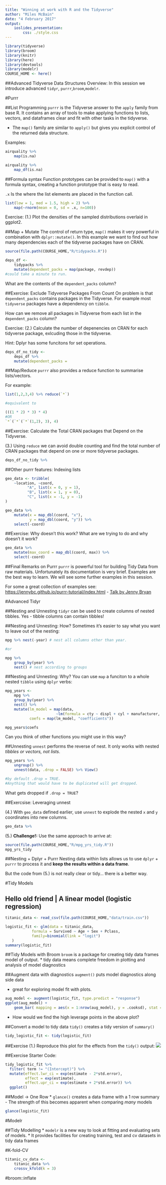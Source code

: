 ```yaml
---
title: "Winning at work with R and the Tidyverse"
author: "Miles McBain"
date: "4 February 2017"
output: 
    ioslides_presentation:
        css: ./style.css
---
```


```r
library(tidyverse)
library(broom)
library(knitr)
library(here)
library(devtools)
library(modelr)
COURSE_HOME <- here()
```

##Advanced Tidyverse Data Structures
Overview: In this session we introduce advanced `tidyr`, `purrr`,`broom`,`modelr`. 


#Purrr

##List Programming
`purrr` is the Tidyverse answer to the `apply` family from base R. It contains an array of tools to make applying functions to lists, vectors, and dataframes clear and fit with other tasks in the tidyverse.

* The `map()` family are similar to `apply()` but gives you explicit control of the returned data structure. 

Examples:
```r
airquality %>%
    map(is.na)

airquality %>%
    map_df(is.na)
```

##Formula syntax
Function prototypes can be provided to `map()` with a formula syntax, creating a function prototype that is easy to read. 

`.x` Is the where the list elements are placed in the function call.

```r
list(low = 1, med = 1.5, high = 2) %>%
    map(~rnorm(mean = 0, sd = .x, n=100))
```

Exercise: (1.) Plot the densities of the sampled distributions overlaid in ggplot2.

##Map + Mutate
The control of return type, `map()` makes it very powerful in combination with `dplyr::mutate()`. In this example we want to find out how many dependencies each of the tidyverse packages have on CRAN.

```r

source(file.path(COURSE_HOME,"R/tidypacks.R"))

deps_df <- 
    tidypacks %>%
    mutate(dependent_packs = map(package, revdep)) 
#could take a minute to run.
```

What are the contents of the `dependent_packs` column?

##Exercise: Exclude Tidyverse Packages From Count
On problem is that `dependent_packs` contains packages in the Tidyverse. For example most `tidyverse` packages have a dependency on `tibble`. 

How can we remove all packages in Tidyverse from each list in the `dependent_packs` column?

Exercise: (2.) Calculate the number of depenencies on CRAN for each tidyverse package, exlcuding those in the tidyverse.

Hint: Dplyr has some funcitons for set operations.

```r
deps_df_no_tidy <-
    deps_df %>%
    mutate(dependent_packs = 
```

##Map/Reduce
`purrr` also provides a reduce function to summarise lists/vectors.

For example:
```r
list(1,2,3,4) %>% reduce(`*`)

#equivalent to

(((1 * 2) * 3) * 4)
#OR
`*`(`*`(`*`(1,2), 3), 4)
```

##Exercise: Calculate the Total CRAN packages that Depend on the Tidyverse.

(3.) Using `reduce` we can avoid double counting and find the total number of CRAN packages that depend on one or more tidyverse packages.

```r
deps_df_no_tidy %>%
```


##Other purrr features: Indexing lists
```r
geo_data <- tribble(
    ~location, ~coord,
          "A", list(x = 0, y = 1),
          "B", list(x = 1, y = 0),
          "C", list(x = -1, y = -1)
)

geo_data %>%
    mutate(x = map_dbl(coord, "x"),
           y = map_dbl(coord, "y")) %>%
    select(-coord)

```


##Exercise: Why doesn't this work?
What are we trying to do and why doesn't it work?
```r
geo_data %>%
    mutate(max_coord = map_dbl(coord, max)) %>%
    select(-coord)
```


##Final Remarks on Purrr
`purrr` is powerful tool for building Tidy Data from raw materials. Unfortunately its documentation is very brief. Examples are the best way to learn. We will see some further examples in this session.

For some a great collection of examples see: [https://jennybc.github.io/purrr-tutorial/index.html](https://jennybc.github.io/purrr-tutorial/index.html)
    - [Talk by Jenny Bryan](https://www.youtube.com/watch?v=GapSskrtUzU])


#Advanced Tidyr 

##Nesting and Unnesting
`tidyr` can be used to create columns of nested tibbles. Yes - tibble columns can contain tibbles! 

[](./figs/nesting.jpg)

##Nesting and Unnesting: How?
Sometimes it's easier to say what you want to leave out of the nesting:

```r
mpg %>% nest(-year) # nest all columns other than year.

#or

mpg %>%
    group_by(year) %>%
    nest() # nest according to groups 
```

##Nesting and Unnesting: Why?
You can use `map` a funciton to a whole nested `tibble` using `dplyr` verbs:
```r
mpg_years <-
    mpg %>%
    group_by(year) %>%
    nest() %>%
    mutate(lm_model = map(data, 
                       ~lm(formula = cty ~ displ + cyl + manufacturer, .x)),
           coefs = map(lm_model, "coefficients"))

mpg_years$coefs
```

Can you think of other functions you might use in this way?

##Unnesting
`unnest` performs the reverse of nest. It only works with nested *tibbles or vectors, not lists*.

```r
mpg_years %>%
    ungroup() %>%
    unnest(data, .drop = FALSE) %>% View()

#by default .drop = TRUE. 
#Anything that would have to be duplicated will get dropped.
```

What gets dropped if `.drop = TRUE`?

##Exercsise: Leveraging unnest

(4.) With `geo_data` defined earlier, use `unnest` to explode the nested `x` and `y` coordinates into new columns.

```r
geo_data %>%
```

(5.) **Challenge!:** Use the same approach to arrive at:
```r
source(file.path(COURSE_HOME,"R/mpg_yrs_tidy.R"))
mpg_yrs_tidy
```

##Nesting + Dplyr + Purrr 
Nesting data within lists allows us to use `dplyr` + `purrr` to process it and **keep the results within a data frame**.  

But the code from (5.) is not really clear or tidy... there is a better way.


#Tidy Models

## Hello old friend | A linear model (logistic regression) {.codefont}
```r
titanic_data <- read_csv(file.path(COURSE_HOME,"data/train.csv"))
```
```r
logistic_fit <- glm(data = titanic_data,
            formula = Survived ~ Age + Sex + Pclass,
            family=binomial(link = "logit")
   )
summary(logistic_fit)
```

##Tidy Models with Broom
`broom` is a package for creating tidy data frames model of output.
* tidy data means complete freedom in plotting and analysis of model diagnostics


##Augment data with diagnostics
`augment()` puts model diagnostics along side data

* great for exploring model fit with plots.
```r
aug_model <- augment(logistic_fit, type.predict = "response")
ggplot(aug_model) +
    geom_bar( mapping = aes(x = 1:nrow(aug_model), y = .cooksd), stat = "identity")
```

* How would we find the high leverage points in the above plot?

##Convert a model to tidy data
`tidy()` creates a tidy version of `summary()`
```r
tidy_logistic_fit <- tidy(logistic_fit)
```

##Exercise
(1.) Reproduce this plot for the effects from the `tidy()` output:
![](./figs/effect_plot.png)

##Exercise
Starter Code:
```r
tidy_logistic_fit %>%
  filter( term != "(Intercept)") %>%        
  mutate(effect.lwr_ci = exp(estimate - 2*std.error),
         effect = exp(estimate),
         effect.upr_ci = exp(estimate + 2*std.error)) %>%
  ggplot()
```


##Model -> One Row
* `glance()` creates a data frame with a 1 row summary
    - The strength of this becomes apparent when comparing *many* models
```r
glance(logistic_fit)
```

#Modelr

##Tidy Modelling
* `modelr` is a new way to look at fitting and evaluating sets of models.
* It provides facilities for creating training, test and cv datasets in tidy data frames

#K-fold-CV
```r
titanic_cv_data <-
    titanic_data %>%
    crossv_kfold(k = 3)
```

#broom::inflate
